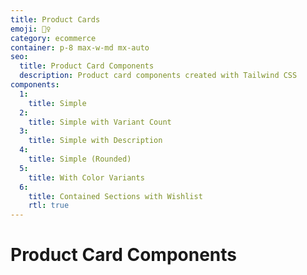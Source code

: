 ```yaml
---
title: Product Cards
emoji: 🙋‍♀️
category: ecommerce
container: p-8 max-w-md mx-auto
seo:
  title: Product Card Components
  description: Product card components created with Tailwind CSS
components:
  1:
    title: Simple
  2:
    title: Simple with Variant Count
  3:
    title: Simple with Description
  4:
    title: Simple (Rounded)
  5:
    title: With Color Variants
  6:
    title: Contained Sections with Wishlist
    rtl: true
---
```


# Product Card Components

<List
  componentsData={componentsArray}
  componentContainer={componentContainer}
/>
